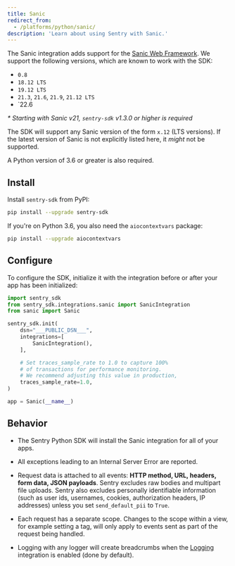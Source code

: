 ```yaml
---
title: Sanic
redirect_from:
  - /platforms/python/sanic/
description: 'Learn about using Sentry with Sanic.'
---
```


The Sanic integration adds support for the [Sanic Web Framework](https://sanicframework.org). We support the following versions, which are known to work with the SDK:

- `0.8`
- `18.12 LTS`
- `19.12 LTS`
- `21.3`, `21.6`, `21.9`, `21.12 LTS`
- `22.6

_\* Starting with Sanic v21, `sentry-sdk` v1.3.0 or higher is required_

The SDK will support any Sanic version of the form `x.12` (LTS versions). If the latest version of Sanic is not explicitly listed here, it _might_ not be supported.

A Python version of 3.6 or greater is also required.

## Install

Install `sentry-sdk` from PyPI:

```bash
pip install --upgrade sentry-sdk
```

If you're on Python 3.6, you also need the `aiocontextvars` package:

```bash
pip install --upgrade aiocontextvars
```

## Configure

To configure the SDK, initialize it with the integration before or after your app has been initialized:

```python
import sentry_sdk
from sentry_sdk.integrations.sanic import SanicIntegration
from sanic import Sanic

sentry_sdk.init(
    dsn="___PUBLIC_DSN___",
    integrations=[
        SanicIntegration(),
    ],

    # Set traces_sample_rate to 1.0 to capture 100%
    # of transactions for performance monitoring.
    # We recommend adjusting this value in production,
    traces_sample_rate=1.0,
)

app = Sanic(__name__)
```

## Behavior

- The Sentry Python SDK will install the Sanic integration for all of your apps.

- All exceptions leading to an Internal Server Error are reported.

- Request data is attached to all events: **HTTP method, URL, headers, form data, JSON payloads**. Sentry excludes raw bodies and multipart file uploads. Sentry also excludes personally identifiable information (such as user ids, usernames, cookies, authorization headers, IP addresses) unless you set `send_default_pii` to `True`.

- Each request has a separate scope. Changes to the scope within a view, for example setting a tag, will only apply to events sent as part of the request being handled.

- Logging with any logger will create breadcrumbs when
  the [Logging](/platforms/python/guides/logging/)
  integration is enabled (done by default).
